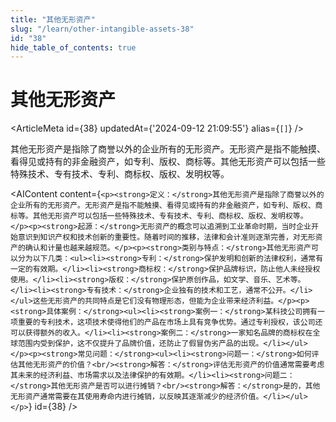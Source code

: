 ```yaml
---
title: "其他无形资产"
slug: "/learn/other-intangible-assets-38"
id: "38"
hide_table_of_contents: true
---
```



# 其他无形资产

<ArticleMeta id={38} updatedAt={'2024-09-12 21:09:55'} alias={`[]`} />
<div className='border-solid border-b border-t-0 my-4 border-[var(--ifm-color-gray-300)]' />

其他无形资产是指除了商誉以外的企业所有的无形资产。无形资产是指不能触摸、看得见或持有的非金融资产，如专利、版权、商标等。其他无形资产可以包括一些特殊技术、专有技术、专利、商标权、版权、发明权等。

<AIContent content={`<p><strong>定义：</strong>其他无形资产是指除了商誉以外的企业所有的无形资产。无形资产是指不能触摸、看得见或持有的非金融资产，如专利、版权、商标等。其他无形资产可以包括一些特殊技术、专有技术、专利、商标权、版权、发明权等。</p><p><strong>起源：</strong>无形资产的概念可以追溯到工业革命时期，当时企业开始意识到知识产权和技术创新的重要性。随着时间的推移，法律和会计准则逐渐完善，对无形资产的确认和计量也越来越规范。</p><p><strong>类别与特点：</strong>其他无形资产可以分为以下几类：<ul><li><strong>专利：</strong>保护发明和创新的法律权利，通常有一定的有效期。</li><li><strong>商标权：</strong>保护品牌标识，防止他人未经授权使用。</li><li><strong>版权：</strong>保护原创作品，如文学、音乐、艺术等。</li><li><strong>专有技术：</strong>企业独有的技术和工艺，通常不公开。</li></ul>这些无形资产的共同特点是它们没有物理形态，但能为企业带来经济利益。</p><p><strong>具体案例：</strong><ul><li><strong>案例一：</strong>某科技公司拥有一项重要的专利技术，这项技术使得他们的产品在市场上具有竞争优势。通过专利授权，该公司还可以获得额外的收入。</li><li><strong>案例二：</strong>一家知名品牌的商标权在全球范围内受到保护，这不仅提升了品牌价值，还防止了假冒伪劣产品的出现。</li></ul></p><p><strong>常见问题：</strong><ul><li><strong>问题一：</strong>如何评估其他无形资产的价值？<br/><strong>解答：</strong>评估无形资产的价值通常需要考虑其未来的经济利益、市场需求以及法律保护的有效期。</li><li><strong>问题二：</strong>其他无形资产是否可以进行摊销？<br/><strong>解答：</strong>是的，其他无形资产通常需要在其使用寿命内进行摊销，以反映其逐渐减少的经济价值。</li></ul></p>`} id={38} />

